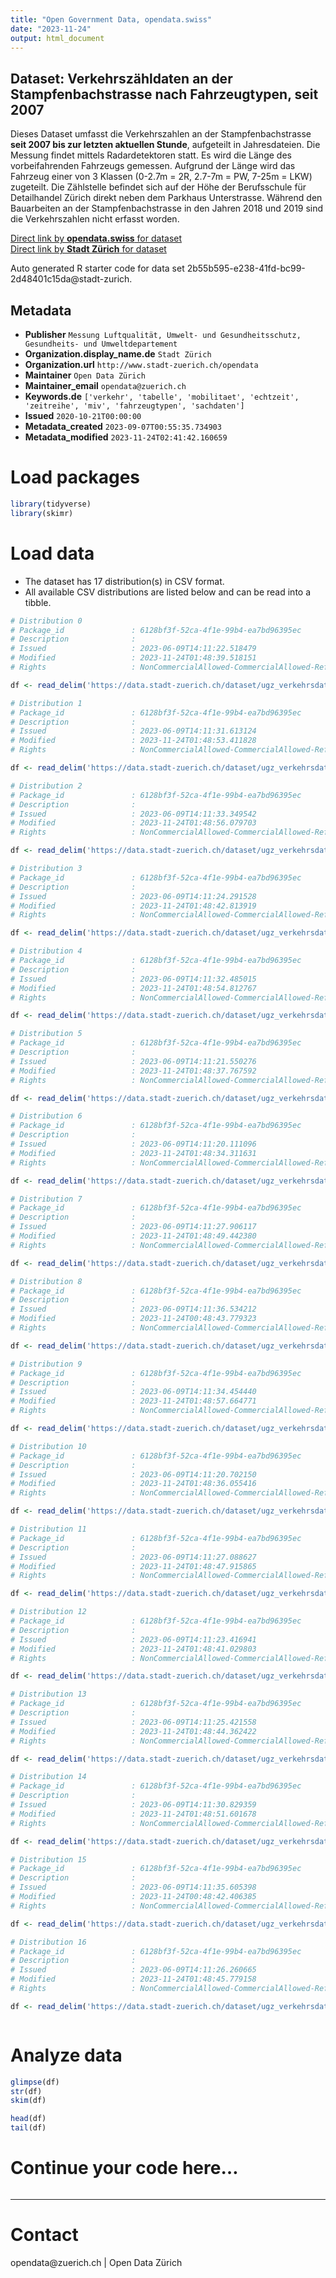 ```yaml
---
title: "Open Government Data, opendata.swiss"
date: "2023-11-24"
output: html_document
---
```


## Dataset: Verkehrszähldaten an der Stampfenbachstrasse nach Fahrzeugtypen, seit 2007


Dieses Dataset umfasst die Verkehrszahlen an der Stampfenbachstrasse **seit 2007 bis zur letzten aktuellen Stunde**, aufgeteilt in Jahresdateien. Die Messung findet mittels Radardetektoren statt. Es wird die Länge des vorbeifahrenden Fahrzeugs gemessen. Aufgrund der Länge wird das Fahrzeug einer von 3 Klassen (0-2.7m = 2R, 2.7-7m = PW, 7-25m = LKW) zugeteilt. Die Zählstelle befindet sich auf der Höhe der Berufsschule für Detailhandel Zürich direkt neben dem Parkhaus Unterstrasse. 
Während den Bauarbeiten an der Stampfenbachstrasse in den Jahren 2018 und 2019 sind die Verkehrszahlen nicht erfasst worden.


[Direct link by **opendata.swiss** for dataset](https://opendata.swiss/de/dataset/verkehrszahldaten-an-der-stampfenbachstrasse-nach-fahrzeugtypen-seit-2007)<br>
[Direct link by **Stadt Zürich** for dataset](https://data.stadt-zuerich.ch/dataset/ugz_verkehrsdaten_stundenwerte_stampfenbachstrasse)

Auto generated R starter code for data set 2b55b595-e238-41fd-bc99-2d48401c15da@stadt-zurich.

## Metadata

- **Publisher** `Messung Luftqualität, Umwelt- und Gesundheitsschutz, Gesundheits- und Umweltdepartement`
- **Organization.display_name.de** `Stadt Zürich`
- **Organization.url** `http://www.stadt-zuerich.ch/opendata`
- **Maintainer** `Open Data Zürich`
- **Maintainer_email** `opendata@zuerich.ch`
- **Keywords.de** `['verkehr', 'tabelle', 'mobilitaet', 'echtzeit', 'zeitreihe', 'miv', 'fahrzeugtypen', 'sachdaten']`
- **Issued** `2020-10-21T00:00:00`
- **Metadata_created** `2023-09-07T00:55:35.734903`
- **Metadata_modified** `2023-11-24T02:41:42.160659`


# Load packages

```r

library(tidyverse)
library(skimr)

```

# Load data

-   The dataset has 17 distribution(s) in CSV format.
-   All available CSV distributions are listed below and can be read into a tibble.

```r

# Distribution 0
# Package_id               : 6128bf3f-52ca-4f1e-99b4-ea7bd96395ec
# Description              : 
# Issued                   : 2023-06-09T14:11:22.518479
# Modified                 : 2023-11-24T01:48:39.518151
# Rights                   : NonCommercialAllowed-CommercialAllowed-ReferenceNotRequired

df <- read_delim('https://data.stadt-zuerich.ch/dataset/ugz_verkehrsdaten_stundenwerte_stampfenbachstrasse/download/ugz_ogd_traffic_h1_2010.csv')

# Distribution 1
# Package_id               : 6128bf3f-52ca-4f1e-99b4-ea7bd96395ec
# Description              : 
# Issued                   : 2023-06-09T14:11:31.613124
# Modified                 : 2023-11-24T01:48:53.411828
# Rights                   : NonCommercialAllowed-CommercialAllowed-ReferenceNotRequired

df <- read_delim('https://data.stadt-zuerich.ch/dataset/ugz_verkehrsdaten_stundenwerte_stampfenbachstrasse/download/ugz_ogd_traffic_h1_2018.csv')

# Distribution 2
# Package_id               : 6128bf3f-52ca-4f1e-99b4-ea7bd96395ec
# Description              : 
# Issued                   : 2023-06-09T14:11:33.349542
# Modified                 : 2023-11-24T01:48:56.079703
# Rights                   : NonCommercialAllowed-CommercialAllowed-ReferenceNotRequired

df <- read_delim('https://data.stadt-zuerich.ch/dataset/ugz_verkehrsdaten_stundenwerte_stampfenbachstrasse/download/ugz_ogd_traffic_h1_2020.csv')

# Distribution 3
# Package_id               : 6128bf3f-52ca-4f1e-99b4-ea7bd96395ec
# Description              : 
# Issued                   : 2023-06-09T14:11:24.291528
# Modified                 : 2023-11-24T01:48:42.813919
# Rights                   : NonCommercialAllowed-CommercialAllowed-ReferenceNotRequired

df <- read_delim('https://data.stadt-zuerich.ch/dataset/ugz_verkehrsdaten_stundenwerte_stampfenbachstrasse/download/ugz_ogd_traffic_h1_2012.csv')

# Distribution 4
# Package_id               : 6128bf3f-52ca-4f1e-99b4-ea7bd96395ec
# Description              : 
# Issued                   : 2023-06-09T14:11:32.485015
# Modified                 : 2023-11-24T01:48:54.812767
# Rights                   : NonCommercialAllowed-CommercialAllowed-ReferenceNotRequired

df <- read_delim('https://data.stadt-zuerich.ch/dataset/ugz_verkehrsdaten_stundenwerte_stampfenbachstrasse/download/ugz_ogd_traffic_h1_2019.csv')

# Distribution 5
# Package_id               : 6128bf3f-52ca-4f1e-99b4-ea7bd96395ec
# Description              : 
# Issued                   : 2023-06-09T14:11:21.550276
# Modified                 : 2023-11-24T01:48:37.767592
# Rights                   : NonCommercialAllowed-CommercialAllowed-ReferenceNotRequired

df <- read_delim('https://data.stadt-zuerich.ch/dataset/ugz_verkehrsdaten_stundenwerte_stampfenbachstrasse/download/ugz_ogd_traffic_h1_2009.csv')

# Distribution 6
# Package_id               : 6128bf3f-52ca-4f1e-99b4-ea7bd96395ec
# Description              : 
# Issued                   : 2023-06-09T14:11:20.111096
# Modified                 : 2023-11-24T01:48:34.311631
# Rights                   : NonCommercialAllowed-CommercialAllowed-ReferenceNotRequired

df <- read_delim('https://data.stadt-zuerich.ch/dataset/ugz_verkehrsdaten_stundenwerte_stampfenbachstrasse/download/ugz_ogd_traffic_h1_2007.csv')

# Distribution 7
# Package_id               : 6128bf3f-52ca-4f1e-99b4-ea7bd96395ec
# Description              : 
# Issued                   : 2023-06-09T14:11:27.906117
# Modified                 : 2023-11-24T01:48:49.442380
# Rights                   : NonCommercialAllowed-CommercialAllowed-ReferenceNotRequired

df <- read_delim('https://data.stadt-zuerich.ch/dataset/ugz_verkehrsdaten_stundenwerte_stampfenbachstrasse/download/ugz_ogd_traffic_h1_2016.csv')

# Distribution 8
# Package_id               : 6128bf3f-52ca-4f1e-99b4-ea7bd96395ec
# Description              : 
# Issued                   : 2023-06-09T14:11:36.534212
# Modified                 : 2023-11-24T00:48:43.779323
# Rights                   : NonCommercialAllowed-CommercialAllowed-ReferenceNotRequired

df <- read_delim('https://data.stadt-zuerich.ch/dataset/ugz_verkehrsdaten_stundenwerte_stampfenbachstrasse/download/ugz_ogd_traffic_h1_2023.csv')

# Distribution 9
# Package_id               : 6128bf3f-52ca-4f1e-99b4-ea7bd96395ec
# Description              : 
# Issued                   : 2023-06-09T14:11:34.454440
# Modified                 : 2023-11-24T01:48:57.664771
# Rights                   : NonCommercialAllowed-CommercialAllowed-ReferenceNotRequired

df <- read_delim('https://data.stadt-zuerich.ch/dataset/ugz_verkehrsdaten_stundenwerte_stampfenbachstrasse/download/ugz_ogd_traffic_h1_2021.csv')

# Distribution 10
# Package_id               : 6128bf3f-52ca-4f1e-99b4-ea7bd96395ec
# Description              : 
# Issued                   : 2023-06-09T14:11:20.702150
# Modified                 : 2023-11-24T01:48:36.055416
# Rights                   : NonCommercialAllowed-CommercialAllowed-ReferenceNotRequired

df <- read_delim('https://data.stadt-zuerich.ch/dataset/ugz_verkehrsdaten_stundenwerte_stampfenbachstrasse/download/ugz_ogd_traffic_h1_2008.csv')

# Distribution 11
# Package_id               : 6128bf3f-52ca-4f1e-99b4-ea7bd96395ec
# Description              : 
# Issued                   : 2023-06-09T14:11:27.088627
# Modified                 : 2023-11-24T01:48:47.915865
# Rights                   : NonCommercialAllowed-CommercialAllowed-ReferenceNotRequired

df <- read_delim('https://data.stadt-zuerich.ch/dataset/ugz_verkehrsdaten_stundenwerte_stampfenbachstrasse/download/ugz_ogd_traffic_h1_2015.csv')

# Distribution 12
# Package_id               : 6128bf3f-52ca-4f1e-99b4-ea7bd96395ec
# Description              : 
# Issued                   : 2023-06-09T14:11:23.416941
# Modified                 : 2023-11-24T01:48:41.029803
# Rights                   : NonCommercialAllowed-CommercialAllowed-ReferenceNotRequired

df <- read_delim('https://data.stadt-zuerich.ch/dataset/ugz_verkehrsdaten_stundenwerte_stampfenbachstrasse/download/ugz_ogd_traffic_h1_2011.csv')

# Distribution 13
# Package_id               : 6128bf3f-52ca-4f1e-99b4-ea7bd96395ec
# Description              : 
# Issued                   : 2023-06-09T14:11:25.421558
# Modified                 : 2023-11-24T01:48:44.362422
# Rights                   : NonCommercialAllowed-CommercialAllowed-ReferenceNotRequired

df <- read_delim('https://data.stadt-zuerich.ch/dataset/ugz_verkehrsdaten_stundenwerte_stampfenbachstrasse/download/ugz_ogd_traffic_h1_2013.csv')

# Distribution 14
# Package_id               : 6128bf3f-52ca-4f1e-99b4-ea7bd96395ec
# Description              : 
# Issued                   : 2023-06-09T14:11:30.829359
# Modified                 : 2023-11-24T01:48:51.601678
# Rights                   : NonCommercialAllowed-CommercialAllowed-ReferenceNotRequired

df <- read_delim('https://data.stadt-zuerich.ch/dataset/ugz_verkehrsdaten_stundenwerte_stampfenbachstrasse/download/ugz_ogd_traffic_h1_2017.csv')

# Distribution 15
# Package_id               : 6128bf3f-52ca-4f1e-99b4-ea7bd96395ec
# Description              : 
# Issued                   : 2023-06-09T14:11:35.605398
# Modified                 : 2023-11-24T00:48:42.406385
# Rights                   : NonCommercialAllowed-CommercialAllowed-ReferenceNotRequired

df <- read_delim('https://data.stadt-zuerich.ch/dataset/ugz_verkehrsdaten_stundenwerte_stampfenbachstrasse/download/ugz_ogd_traffic_h1_2022.csv')

# Distribution 16
# Package_id               : 6128bf3f-52ca-4f1e-99b4-ea7bd96395ec
# Description              : 
# Issued                   : 2023-06-09T14:11:26.260665
# Modified                 : 2023-11-24T01:48:45.779158
# Rights                   : NonCommercialAllowed-CommercialAllowed-ReferenceNotRequired

df <- read_delim('https://data.stadt-zuerich.ch/dataset/ugz_verkehrsdaten_stundenwerte_stampfenbachstrasse/download/ugz_ogd_traffic_h1_2014.csv')



```

# Analyze data

```r

glimpse(df)
str(df)
skim(df)

head(df)
tail(df)

```

# Continue your code here...

```r

```

------------------------------------------------------------------------

# Contact

opendata@zuerich.ch | Open Data Zürich
